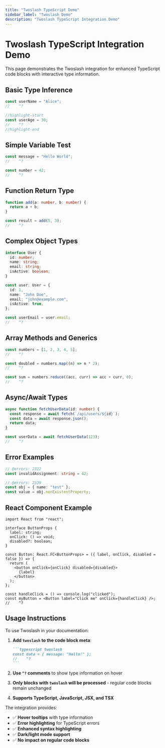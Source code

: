 ```yaml
---
title: "Twoslash TypeScript Demo"
sidebar_label: "Twoslash Demo"
description: "Twoslash TypeScript Integration Demo"
---
```


# Twoslash TypeScript Integration Demo

This page demonstrates the Twoslash integration for enhanced TypeScript code blocks with interactive
type information.

## Basic Type Inference

```typescript twoslash
const userName = "Alice";
//    ^?

//highlight-start
const userAge = 30;
//    ^?
//highlight-end
```

## Simple Variable Test

```typescript twoslash
const message = "Hello World";
//    ^?

const number = 42;
//    ^?
```

## Function Return Type

```typescript twoslash
function add(a: number, b: number) {
  return a + b;
}

const result = add(5, 3);
//    ^?
```

## Complex Object Types

```typescript twoslash
interface User {
  id: number;
  name: string;
  email: string;
  isActive: boolean;
}

const user: User = {
  id: 1,
  name: "John Doe",
  email: "john@example.com",
  isActive: true,
};

const userEmail = user.email;
//    ^?
```

## Array Methods and Generics

```typescript twoslash
const numbers = [1, 2, 3, 4, 5];
//    ^?

const doubled = numbers.map((n) => n * 2);
//    ^?

const sum = numbers.reduce((acc, curr) => acc + curr, 0);
//    ^?
```

## Async/Await Types

```typescript twoslash
async function fetchUserData(id: number) {
  const response = await fetch(`/api/users/${id}`);
  const data = await response.json();
  return data;
}

const userData = await fetchUserData(123);
//    ^?
```

## Error Examples

```typescript twoslash
// @errors: 2322
const invalidAssignment: string = 42;
```

```typescript twoslash
// @errors: 2339
const obj = { name: "test" };
const value = obj.nonExistentProperty;
```

## React Component Example

```tsx twoslash
import React from "react";

interface ButtonProps {
  label: string;
  onClick: () => void;
  disabled?: boolean;
}

const Button: React.FC<ButtonProps> = ({ label, onClick, disabled = false }) => {
  return (
    <button onClick={onClick} disabled={disabled}>
      {label}
    </button>
  );
};

const handleClick = () => console.log("clicked");
const myButton = <Button label="Click me" onClick={handleClick} />;
//    ^?
```

## Usage Instructions

To use Twoslash in your documentation:

1. **Add `twoslash` to the code block meta**:

   ````markdown
   ```typescript twoslash
   const data = { message: "Hello!" };
   //    ^?
   ```
   ````

2. **Use `^?` comments** to show type information on hover
3. **Only blocks with `twoslash` will be processed** - regular code blocks remain unchanged
4. **Supports TypeScript, JavaScript, JSX, and TSX**

The integration provides:

- ✅ **Hover tooltips** with type information
- ✅ **Error highlighting** for TypeScript errors
- ✅ **Enhanced syntax highlighting**
- ✅ **Dark/light mode support**
- ✅ **No impact on regular code blocks**
